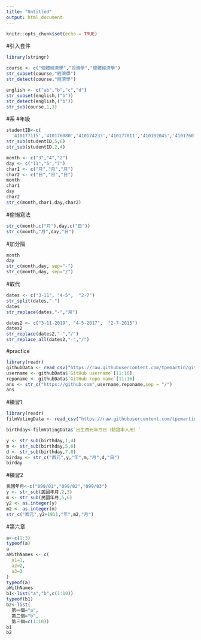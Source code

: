 ```yaml
---
title: "Untitled"
output: html_document
---
```


```r
knitr::opts_chunk$set(echo = TRUE)
```

#引入套件
```r
library(stringr)
```
```r
course <- c("個體經濟學","投資學","總體經濟學")
str_subset(course,"經濟學")
str_detect(course,"經濟學")

english <- c("ab","b","c","d")
str_subset(english,("b"))
str_detect(english,("b"))
str_sub(course,1,3)
```

#系 #年級 
```r
studentID<-c(
  '410177115','410176080','410174233','410177011','410182045','410176014')
str_sub(studentID,5,6)
str_sub(studentID,2,4)
```

```r
month <- c("3","4","2")
day <- c("11","5","7")
char1 <- c("月","月","月")
char2 <- c("日","日","日")
month
char1
day 
char2
str_c(month,char1,day,char2)
```
#偷懶寫法
```r
str_c(month,c("月"),day,c("日"))
str_c(month,"月",day,"日")
```
#加分隔
```r
month
day
str_c(month,day, sep="-")
str_c(month,day, sep="/")
```
#取代
```r
dates <- c("3-11", "4-5",  "2-7")
str_split(dates,"-")
dates
str_replace(dates,"-","月")
```
```r
dates2 <- c("3-11-2019", "4-5-2017",  "2-7-2015")
dates2
str_replace(dates2,"-","/")
str_replace_all(dates2,"-","/")
```

#practice
```r
library(readr)
githubData <- read_csv("https://raw.githubusercontent.com/tpemartin/github-data/master/githubData.csv")
username <- githubData$`GitHub username`[11:16]
reponame <- githubData$`GitHub repo name`[11:16]
ans <- str_c("https://github.com",username,reponame,sep = "/")
ans
```

#練習1
```r
library(readr)
filmVotingData <- read_csv("https://raw.githubusercontent.com/tpemartin/github-data/master/%E7%AC%AC%E4%B8%89%E5%B1%86%E7%B6%93%E6%BF%9F%E6%92%AD%E5%AE%A2%E7%AB%B6%E8%B3%BD%E5%8F%83%E8%B3%BD%E4%BD%9C%E5%93%81%E6%8A%95%E7%A5%A8%E7%B5%90%E6%9E%9C%E6%A8%A3%E6%9C%AC%20-%20Sheet1.csv")

birthday<-filmVotingData$`出生西元年月日（驗證本人用）`

```

```r
y <- str_sub(birthday,1,4)
m <- str_sub(birthday,5,6)
d <- str_sub(birthday,7,8)
birday <- str_c("西元",y,"年",m,"月",d,"日")
birday
```

#練習2
```r
民國年月<-c("099/01","099/02","099/03")
y <- str_sub(民國年月,2,3)
m <- str_sub(民國年月,5,6)
y2 <- as.integer(y)
m2 <- as.integer(m)
str_c("西元",y2+1911,"年",m2,"月")
```
#第六章
```r
a<-c(1:3)
typeof(a)
a
aWithNames <- c(
  a1=1,
  a2=2,
  a3=3
)
typeof(a)
aWithNames
b1<-list("a","b",c(1:10))
typeof(b1)
b2<-list(
  第一個="a",
  第二個="b",
  第三個=c(1:10))
b1
b2
```

